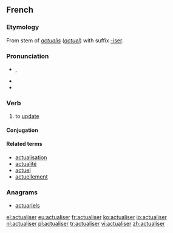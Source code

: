 ==French==

===Etymology===
From stem of {{etyl|la|fr}} ''[[actualis]]'' (''[[actuel]]'') with suffix [[-iser]].

===Pronunciation===
* {{IPA|/ak.tɥa.li.ze/|lang=fr}}, {{X-SAMPA|/ak.tHa.li.ze/}}
* {{rhymes|e|lang=fr}}
* {{homophones|actualisai|actualisé|actualisée|actualisées|actualisés|actualisez|lang=fr}}

===Verb===
{{fr-verb}}

# to [[update]]

====Conjugation====
{{fr-conj-er|actualis|avoir}}

====Related terms====
* [[actualisation]]
* [[actualité]]
* [[actuel]]
* [[actuellement]]

===Anagrams===
* [[actuariels#French|actuariels]]

[[el:actualiser]]
[[eu:actualiser]]
[[fr:actualiser]]
[[ko:actualiser]]
[[io:actualiser]]
[[nl:actualiser]]
[[pl:actualiser]]
[[tr:actualiser]]
[[vi:actualiser]]
[[zh:actualiser]]